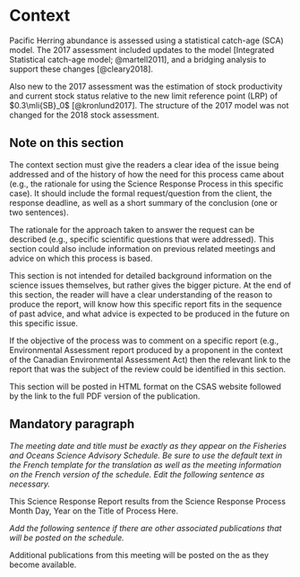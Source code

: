 # Context

Pacific Herring abundance is assessed using a statistical catch-age (SCA) model.
The 2017 assessment included updates to the model [Integrated Statistical catch-age model; @martell2011], and a bridging analysis to support these changes [@cleary2018].

Also new to the 2017 assessment was the estimation of stock productivity and current stock status relative to the new limit reference point (LRP) of $0.3\mli{SB}_0$ [@kronlund2017]. The structure of the 2017 model was not changed for the 2018 stock assessment.

<!-- In 2016 DFO committed to renewing the current management framework to address a range of challenges facing \fishName{} stocks and fisheries in BC.  -->
<!-- Renewal of the management framework includes conducting a Management Strategy Evaluation (MSE) process to evaluate the performance of candidate management procedures against a range of hypotheses about uncertain stock and fishery dynamics. -->
<!-- As part of the MSE process, a CSAS regional peer review occurred July 25 and 26, 2018, where performance of \fishName{} management procedures were assessed against conservation objectives for Strait of Georgia and West Coast of Vancouver Island stock assessment regions \citep{DFO2018}. -->

<!-- Estimated stock trajectories, current status of stocks for \assessYr{}, and harvest advice recommendations for \forecastYr{} reflect methods of \citet{ClearyEtal2018} and, where applicable, recommendations from the aforementioned July 2018 regional peer review. -->
<!-- These recommendations are described in the section ``\nameref{secProjHarv}''. -->

<!-- Fisheries and Oceans Canada (DFO) Pacific Fisheries Management Branch requested that DFO Pacific Science Branch assess the status of British Columbia (BC) \fishName{} stocks in \assessYr{} and recommend harvest advice for \forecastYr{} to inform the development of the \assessYr{}/\forecastYr{} Integrated Fisheries Management Plan. -->

<!-- % Mandatory last paragraph in this section -->
<!-- This Science Response Report results from the Science Response Process of September 2018 on the \rdTitle{}. -->



## Note on this section

The context section must give the readers a clear idea of the issue being addressed and of the history of how the need for this process came about (e.g., the rationale for using the Science Response Process in this specific case).
It should include the formal request/question from the client, the response deadline, as well as a short summary of the conclusion (one or two sentences).

The rationale for the approach taken to answer the request can be described (e.g., specific scientific questions that were addressed).
This section could also include information on previous related meetings and advice on which this process is based.

This section is not intended for detailed background information on the science issues themselves, but rather gives the bigger picture.
At the end of this section, the reader will have a clear understanding of the reason to produce the report, will know how this specific report fits in the sequence of past advice, and what advice is expected to be produced in the future on this specific issue.

If the objective of the process was to comment on a specific report (e.g., Environmental Assessment report produced by a proponent in the context of the Canadian Environmental Assessment Act) then the relevant link to the report that was the subject of the review could be identified in this section.

This section will be posted in HTML format on the CSAS website followed by the link to the full PDF version of the publication.

## Mandatory paragraph

*The meeting date and title must be exactly as they appear on the Fisheries and Oceans Science Advisory Schedule.
Be sure to use the default text in the French template for the translation as well as the meeting information on the French version of the schedule.
Edit the following sentence as necessary.*

This Science Response Report results from the Science Response Process Month Day, Year on the Title of Process Here.

*Add the following sentence if there are other associated publications that will be posted on the schedule.*

Additional publications from this meeting will be posted on the \href{http://www.isdm-gdsi.gc.ca/csas-sccs/applications/events-evenements/index-eng.asp}{DFO Science Advisory Schedule} as they become available.

